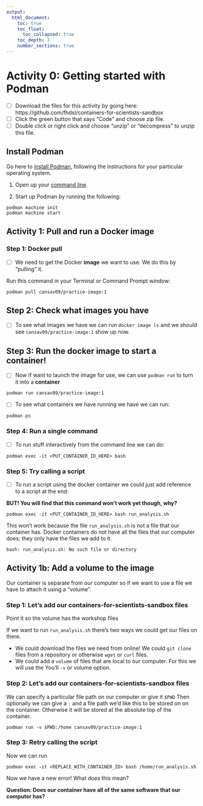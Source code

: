 ```yaml
---
output:
  html_document:
    toc: true
    toc_float:
      toc_collapsed: true
    toc_depth: 3
    number_sections: true
---
```

# Activity 0: Getting started with Podman

- [ ] Download the files for this activity by going here: https://github.com/fhdsl/containers-for-scientists-sandbox
- [ ] Click the green button that says "Code" and choose zip file.
- [ ] Double click or right click and choose "unzip" or "decompress" to unzip this file.

## Install Podman

Go here to [install Podman](https://podman.io/docs/installation), following the instructions for your particular operating system.

1. Open up your [command line](https://towardsdatascience.com/a-quick-guide-to-using-command-line-terminal-96815b97b955).

2. Start up Podman by running the following:

```
podman machine init
podman machine start
```

## Activity 1: Pull and run a Docker image

### Step 1: Docker pull

- [ ] We need to get the Docker **image** we want to use. We do this by "pulling" it.

Run this command in your Terminal or Command Prompt window:

```
podman pull cansav09/practice-image:1
```

## Step 2: Check what images you have

- [ ] To see what images we have we can run `docker image ls` and we should see `cansav09/practice-image:1` show up now.

## Step 3: Run the docker image to start a container!

- [ ] Now if want to launch the image for use, we can use `podman run` to turn it into a **container**

```
podman run cansav09/practice-image:1
```

- [ ] To see what containers we have running we have we can run:

```
podman ps
```

### Step 4: Run a single command

- [ ] To run stuff interactively from the command line we can do:

```
podman exec -it <PUT_CONTAINER_ID_HERE> bash
```

### Step 5: Try calling a script

- [ ] To run a script using the docker container we could just add reference to a script at the end:

**BUT! You will find that this command won't work yet though, why?**

```
podman exec -it <PUT_CONTAINER_ID_HERE> bash run_analysis.sh
```

This won't work because the file `run_analysis.sh` is not a file that our container has. Docker containers do not have all the files that our computer does; they only have the files we add to it.

```
bash: run_analysis.sh: No such file or directory
```

## Activity 1b: Add a volume to the image

Our container is separate from our computer so if we want to use a file we have to attach it using a "volume".

### Step 1: Let’s add our containers-for-scientists-sandbox files

Point it so the volume has the workshop files

If we want to run `run_analysis.sh` there's two ways we could get our files on there.

- We could download the files we need from online! We could `git clone` files from a repository or otherwise `wget` or `curl` files.
- We could add a `volume` of files that are local to our computer. For this we will use the You'll `-v` or volume option.

### Step 2: Let’s add our containers-for-scientists-sandbox files

We can specify a particular file path on our computer or give it `$PWD` Then optionally we can give a `:` and a file path we'd like this to be stored on on the container. Otherwise it will be stored at the absolute top of the container.

```
podman run -v $PWD:/home cansav09/practice-image:1
```

### Step 3: Retry calling the script

Now we can run
```
podman exec -it <REPLACE_WITH_CONTAINER_ID> bash /home/run_analysis.sh
```

Now we have a new error! What does this mean?

**Question: Does our container have all of the same software that our computer has?**
